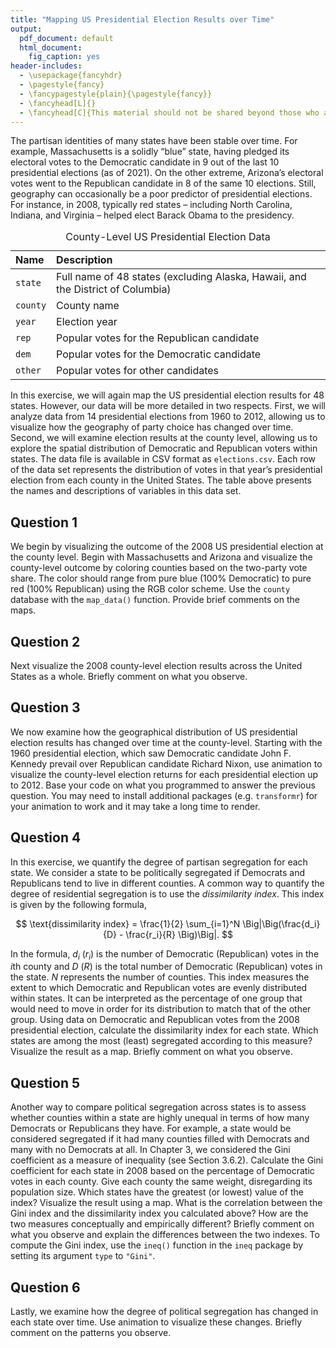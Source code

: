 ```yaml
---
title: "Mapping US Presidential Election Results over Time"
output:
  pdf_document: default
  html_document:
    fig_caption: yes
header-includes:
  - \usepackage{fancyhdr}
  - \pagestyle{fancy}
  - \fancypagestyle{plain}{\pagestyle{fancy}}
  - \fancyhead[L]{}
  - \fancyhead[C]{This material should not be shared beyond those who are enrolled in this class}
---
```

The partisan identities of many states have been stable over time. For example, Massachusetts is a solidly "blue" state, having pledged its electoral votes to the Democratic candidate in 9 out of the last 10 presidential elections (as of 2021). On the other extreme, Arizona's electoral votes went to the Republican candidate in 8 of the same 10 elections. Still, geography can occasionally be a poor predictor of presidential elections. For instance, in 2008, typically red states -- including North Carolina, Indiana, and Virginia -- helped elect Barack Obama to the presidency.

Table: County-Level US Presidential Election Data

 Name                 Description
 -------------------- --------------------------------------------------------------------------------
 `state`              Full name of 48 states (excluding Alaska, Hawaii, and the District of Columbia)
 `county`             County name
 `year`               Election year
 `rep`                Popular votes for the Republican candidate
 `dem`                Popular votes for the Democratic candidate
 `other`              Popular votes for other candidates
 
In this exercise, we will again map the US presidential election results for 48 states. However, our data will be more detailed in two respects. First, we will analyze data from 14 presidential elections from 1960 to 2012, allowing us to visualize how the geography of party choice has changed over time. Second, we will examine election results at the county level, allowing us to explore the spatial distribution of Democratic and Republican voters within states. The data file is available in CSV format as `elections.csv`. Each row of the data set represents the distribution of votes in that year's presidential election from each county in the United States. The table above presents the names and descriptions of variables in this data set.

## Question 1

We begin by visualizing the outcome of the 2008 US presidential election at the county level. Begin with Massachusetts and Arizona and visualize the county-level outcome by coloring counties based on the two-party vote share. The color should range from pure blue (100\% Democratic) to pure red (100\% Republican) using the RGB color scheme. Use the `county` database with the `map_data()` function. Provide brief comments on the maps.

## Question 2

Next visualize the 2008 county-level election results across the United States as a whole. Briefly comment on what you observe.

## Question 3

We now examine how the geographical distribution of US presidential election results has changed over time at the county-level. Starting with the 1960 presidential election, which saw Democratic candidate John F. Kennedy prevail over Republican candidate Richard Nixon, use animation to visualize the county-level election returns for each presidential election up to 2012. Base your code on what you programmed to answer the previous question. You may need to install additional packages (e.g. `transformr`) for your animation to work and it may take a long time to render.

## Question 4

In this exercise, we quantify the degree of partisan segregation for each state. We consider a state to be politically segregated if Democrats and Republicans tend to live in different counties. A common way to quantify the degree of residential segregation is to use the *dissimilarity index*. This index is given by the following formula,

  $$
    \text{dissimilarity index} =  \frac{1}{2} \sum_{i=1}^N \Big|\Big(\frac{d_i}{D} - \frac{r_i}{R} \Big)\Big|.
  $$
  
In the formula, $d_i$ ($r_i$) is the number of Democratic (Republican) votes in the $i$th county and $D$ ($R$) is the total number of Democratic (Republican) votes in the state. $N$ represents the number of counties. This index measures the extent to which Democratic and Republican votes are evenly distributed within states. It can be interpreted as the percentage of one group that would need to move in order for its distribution to match that of the other group. Using data on Democratic and Republican votes from the 2008 presidential election, calculate the dissimilarity index for each state. Which states are among the most (least) segregated according to this measure? Visualize the result as a map. Briefly comment on what you observe.

## Question 5

Another way to compare political segregation across states is to assess whether counties within a state are highly unequal in terms of how many Democrats or Republicans they have. For example, a state would be considered segregated if it had many counties filled with Democrats and many with no Democrats at all. In Chapter 3, we considered the Gini coefficient as a measure of inequality (see Section 3.6.2). Calculate the Gini coefficient for each state in 2008 based on the percentage of Democratic votes in each county. Give each county the same weight, disregarding its population size. Which states have the greatest (or lowest) value of the index?  Visualize the result using a map. What is the correlation between the Gini index and the dissimilarity index you calculated above? How are the two measures conceptually and empirically different?  Briefly comment on what you observe and explain the differences between the two indexes. To compute the Gini index, use the `ineq()` function in the `ineq` package by setting its argument `type` to `"Gini"`.

## Question 6

Lastly, we examine how the degree of political segregation has changed in each state over time. Use animation to visualize these changes. Briefly comment on the patterns you observe.


